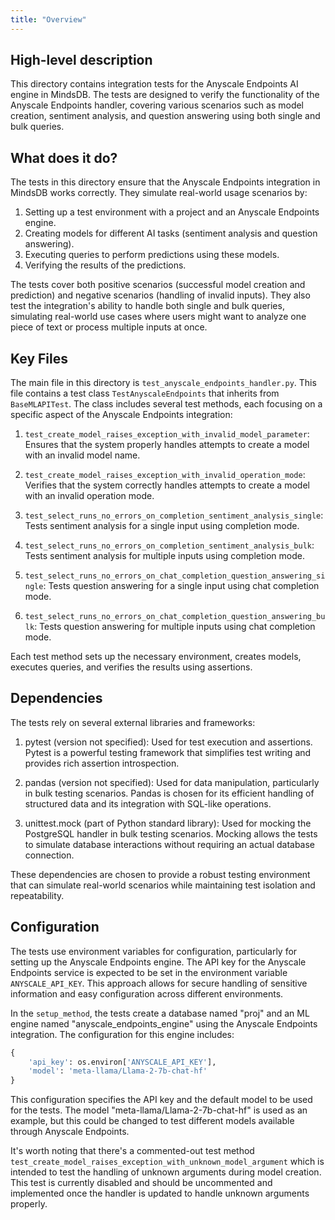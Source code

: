 ```yaml
---
title: "Overview"
---
```


## High-level description
This directory contains integration tests for the Anyscale Endpoints AI engine in MindsDB. The tests are designed to verify the functionality of the Anyscale Endpoints handler, covering various scenarios such as model creation, sentiment analysis, and question answering using both single and bulk queries.

## What does it do?
The tests in this directory ensure that the Anyscale Endpoints integration in MindsDB works correctly. They simulate real-world usage scenarios by:

1. Setting up a test environment with a project and an Anyscale Endpoints engine.
2. Creating models for different AI tasks (sentiment analysis and question answering).
3. Executing queries to perform predictions using these models.
4. Verifying the results of the predictions.

The tests cover both positive scenarios (successful model creation and prediction) and negative scenarios (handling of invalid inputs). They also test the integration's ability to handle both single and bulk queries, simulating real-world use cases where users might want to analyze one piece of text or process multiple inputs at once.

## Key Files
The main file in this directory is `test_anyscale_endpoints_handler.py`. This file contains a test class `TestAnyscaleEndpoints` that inherits from `BaseMLAPITest`. The class includes several test methods, each focusing on a specific aspect of the Anyscale Endpoints integration:

1. `test_create_model_raises_exception_with_invalid_model_parameter`: Ensures that the system properly handles attempts to create a model with an invalid model name.

2. `test_create_model_raises_exception_with_invalid_operation_mode`: Verifies that the system correctly handles attempts to create a model with an invalid operation mode.

3. `test_select_runs_no_errors_on_completion_sentiment_analysis_single`: Tests sentiment analysis for a single input using completion mode.

4. `test_select_runs_no_errors_on_completion_sentiment_analysis_bulk`: Tests sentiment analysis for multiple inputs using completion mode.

5. `test_select_runs_no_errors_on_chat_completion_question_answering_single`: Tests question answering for a single input using chat completion mode.

6. `test_select_runs_no_errors_on_chat_completion_question_answering_bulk`: Tests question answering for multiple inputs using chat completion mode.

Each test method sets up the necessary environment, creates models, executes queries, and verifies the results using assertions.

## Dependencies
The tests rely on several external libraries and frameworks:

1. pytest (version not specified): Used for test execution and assertions. Pytest is a powerful testing framework that simplifies test writing and provides rich assertion introspection.

2. pandas (version not specified): Used for data manipulation, particularly in bulk testing scenarios. Pandas is chosen for its efficient handling of structured data and its integration with SQL-like operations.

3. unittest.mock (part of Python standard library): Used for mocking the PostgreSQL handler in bulk testing scenarios. Mocking allows the tests to simulate database interactions without requiring an actual database connection.

These dependencies are chosen to provide a robust testing environment that can simulate real-world scenarios while maintaining test isolation and repeatability.

## Configuration
The tests use environment variables for configuration, particularly for setting up the Anyscale Endpoints engine. The API key for the Anyscale Endpoints service is expected to be set in the environment variable `ANYSCALE_API_KEY`. This approach allows for secure handling of sensitive information and easy configuration across different environments.

In the `setup_method`, the tests create a database named "proj" and an ML engine named "anyscale_endpoints_engine" using the Anyscale Endpoints integration. The configuration for this engine includes:

```python
{
    'api_key': os.environ['ANYSCALE_API_KEY'],
    'model': 'meta-llama/Llama-2-7b-chat-hf'
}
```

This configuration specifies the API key and the default model to be used for the tests. The model "meta-llama/Llama-2-7b-chat-hf" is used as an example, but this could be changed to test different models available through Anyscale Endpoints.

It's worth noting that there's a commented-out test method `test_create_model_raises_exception_with_unknown_model_argument` which is intended to test the handling of unknown arguments during model creation. This test is currently disabled and should be uncommented and implemented once the handler is updated to handle unknown arguments properly.